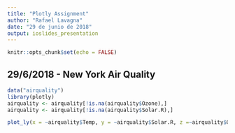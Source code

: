 ```yaml
---
title: "Plotly Assignment"
author: "Rafael Lavagna"
date: "29 de junio de 2018"
output: ioslides_presentation
---
```


```r
knitr::opts_chunk$set(echo = FALSE)
```

## 29/6/2018 - New York Air Quality

```r
data("airquality")
library(plotly)
airquality <- airquality[!is.na(airquality$Ozone),]
airquality <- airquality[!is.na(airquality$Solar.R),]

plot_ly(x = ~airquality$Temp, y = ~airquality$Solar.R, z =~airquality$Ozone, type ="scatter3d", color = ~airquality$Month)

```

